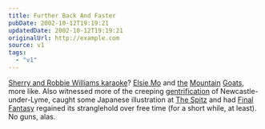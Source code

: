 ```yaml
---
title: Further Back And Faster
pubDate: 2002-10-12T19:19:21
updatedDate: 2002-10-12T19:19:21
originalUrl: http://example.com
source: v1
tags:
  - "v1"
---
```


[Sherry and Robbie Williams karaoke][1]? [Elsie Mo][2] and [the][3] [Mountain][4] [Goats][5], more like. Also witnessed more of the creeping [gentrification][6] of Newcastle-under-Lyme, caught some Japanese illustration at [The Spitz][7] and had [Final Fantasy][8] regained its stranglehold over free time (for a short while, at least). No guns, alas.

[1]: http://www.parallaxview.nu/index.asp?2002_10_06_archive.txt#82801614 "Parallax View: 'It's got to be at least two weeks...'"
[2]: http://www.tynemill.co.uk/castle1.htm "Castle Rock Brewery: Elsie Mo (at The New Barrack Tavern, Hillsborough)"
[3]: http://www.4ad.com/artists/mountain_goats/ "4AD: new Mountain Goats minisite for new album 'Tallahassee'"
[4]: http://www.ica.org.uk/index.cfm?articleid=8961 "ICA: Doctor Tiger's Deathless Promise"
[5]: http://www.themountaingoats.net/ "the Mountain Goats website"
[6]: http://members.lycos.co.uk/gentrification/whatisgent.html "GentrificationWeb: What is Gentrification?"
[7]: http://www.spitz.co.uk/ "The Spitz: Yabuno Kensei and 326 - Mi tsu ru"
[8]: http://www.squaresoft.com/playonline/FFX/ "Squaresoft: Final Fantasy X - the only thing worth doing in The Potteries"
